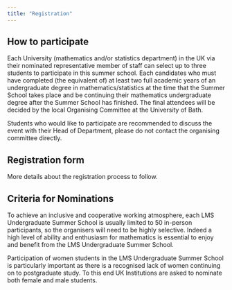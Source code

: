 ```yaml
---
title: "Registration"
---
```


## How to participate

<!-- Participants will be students on UK mathematics programmes who are entering their final year of study in autumn 2025. Students will be nominate by their home department via their nominated representative member of staff. -->


Each University (mathematics and/or statistics department) in the UK via their nominated representative member of staff can select up to three students to participate in this summer school. 
Each candidates who must have completed (the equivalent of) at least two full academic years of an undergraduate degree in mathematics/statistics at the time that the Summer School takes place and be continuing their mathematics undergraduate degree after the Summer School has finished. The final attendees will be decided by the local Organising Committee at the University of Bath. 

Students who would like to participate are recommended to discuss the event with their Head of Department, please do not contact the organising committee directly.

## Registration form

More details about the registration process to follow.

## Criteria for Nominations

To achieve an inclusive and cooperative working atmosphere, each LMS Undergraduate Summer School is usually limited to 50 in-person participants, so the organisers will need to be highly selective.  Indeed a high level of ability and enthusiasm for mathematics is essential to enjoy and benefit from the LMS Undergraduate Summer School.
 
Participation of women students in the LMS Undergraduate Summer School is particularly important as there is a recognised lack of women continuing on to postgraduate study.  To this end UK Institutions are asked to nominate both female and male students. 